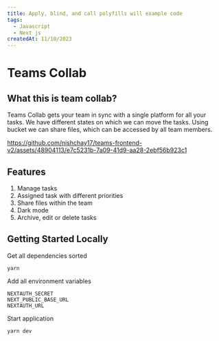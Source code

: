 ```yaml
---
title: Apply, blind, and call polyfills will example code
tags:
  - Javascript
  - Next js
createdAt: 11/10/2023
---
```


# Teams Collab

## What this is team collab?

Teams Collab gets your team in sync with a single platform for all your tasks. We have different states on which we can move the tasks. Using bucket we can share files, which can be accessed by all team members.

https://github.com/nishchay17/teams-frontend-v2/assets/48904113/e7c5231b-7a09-41d9-aa28-2ebf56b923c1

## Features

1.  Manage tasks
2.  Assigned task with different priorities
3.  Share files within the team
4.  Dark mode
5.  Archive, edit or delete tasks

## Getting Started Locally

Get all dependencies sorted

    yarn

Add all environment variables

    NEXTAUTH_SECRET
    NEXT_PUBLIC_BASE_URL
    NEXTAUTH_URL

Start application

    yarn dev
